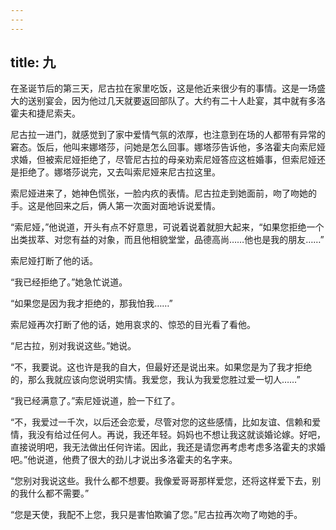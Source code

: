 ```yaml
---
---
---
```

title: 九
---



在圣诞节后的第三天，尼古拉在家里吃饭，这是他近来很少有的事情。这是一场盛大的送别宴会，因为他过几天就要返回部队了。大约有二十人赴宴，其中就有多洛霍夫和捷尼索夫。

尼古拉一进门，就感觉到了家中爱情气氛的浓厚，也注意到在场的人都带有异常的窘态。饭后，他叫来娜塔莎，问她是怎么回事。娜塔莎告诉他，多洛霍夫向索尼娅求婚，但被索尼娅拒绝了，尽管尼古拉的母亲劝索尼娅答应这桩婚事，但索尼娅还是拒绝了。娜塔莎说完，又去叫索尼娅来尼古拉这里。

索尼娅进来了，她神色慌张，一脸内疚的表情。尼古拉走到她面前，吻了吻她的手。这是他回来之后，俩人第一次面对面地诉说爱情。

“索尼娅，”他说道，开头有点不好意思，可说着说着就胆大起来，“如果您拒绝一个出类拔萃、对您有益的对象，而且他相貌堂堂，品德高尚……他也是我的朋友……”

索尼娅打断了他的话。

“我已经拒绝了。”她急忙说道。

“如果您是因为我才拒绝的，那我怕我……”

索尼娅再次打断了他的话，她用哀求的、惊恐的目光看了看他。

“尼古拉，别对我说这些。”她说。

“不，我要说。这也许是我的自大，但最好还是说出来。如果您是为了我才拒绝的，那么我就应该向您说明实情。我爱您，我认为我爱您胜过爱一切人……”

“我已经满意了。”索尼娅说道，脸一下红了。

“不，我爱过一千次，以后还会恋爱，尽管对您的这些感情，比如友谊、信赖和爱情，我没有给过任何人。再说，我还年轻。妈妈也不想让我这就谈婚论嫁。好吧，直接说明吧，我无法做出任何许诺。因此，我还是请您再考虑考虑多洛霍夫的求婚吧。”他说道，他费了很大的劲儿才说出多洛霍夫的名字来。

“您别对我说这些。我什么都不想要。我像爱哥哥那样爱您，还将这样爱下去，别的我什么都不需要。”

“您是天使，我配不上您，我只是害怕欺骗了您。”尼古拉再次吻了吻她的手。